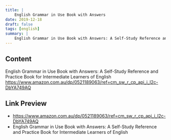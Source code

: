 ```yaml
---
title: |
    English Grammar in Use Book with Answers
date: 2019-12-18
draft: false
tags: [english]
summary: |
    English Grammar in Use Book with Answers: A Self-Study Reference and Practice Book for Intermediate Learners of English https://www.amazon.com.au/dp/0521189063/ref=cm_sw_r_cp_api_i_l2c-DbYA749AQ
---
```


## Content

English Grammar in Use Book with Answers: A Self-Study Reference and Practice Book for Intermediate Learners of English https://www.amazon.com.au/dp/0521189063/ref=cm_sw_r_cp_api_i_l2c-DbYA749AQ

## Link Preview

- https://www.amazon.com.au/dp/0521189063/ref=cm_sw_r_cp_api_i_l2c-DbYA749AQ
- English Grammar in Use Book with Answers: A Self-Study Reference and Practice Book for Intermediate Learners of English
